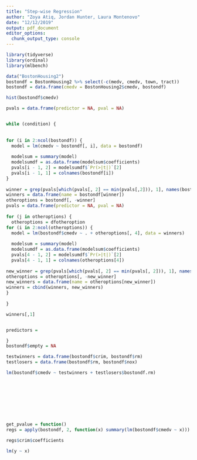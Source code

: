 ```yaml
---
title: "Step-wise Regression"
author: "Zoya Atiq, Jordan Hunter, Laura Montenovo"
date: "12/12/2019"
output: pdf_document
editor_options: 
  chunk_output_type: console
---
```

```r
library(tidyverse)
library(ordinal)
library(mlbench)
```

```r
data("BostonHousing2")
bostondf = BostonHousing2 %>% select(-c(medv, cmedv, town, tract))
bostondf = data.frame(cmedv = BostonHousing2$cmedv, bostondf)
```

```r
hist(bostondf$cmedv)
```

```r

pvals = data.frame(predictor = NA, pval = NA)


while (condition) {
  
  
for (i in 2:ncol(bostondf)) {
  model = lm(cmedv ~ bostondf[, i], data = bostondf)
  
  modelsum = summary(model)
  modelsumdf = as.data.frame(modelsum$coefficients)
  pvals[i - 1, 2] = modelsumdf$`Pr(>|t|)`[2]
  pvals[i - 1, 1] = colnames(bostondf[i])
}
  
winner = grep(pvals[which(pvals[, 2] == min(pvals[,2])), 1], names(bostondf))
winners = data.frame(name = bostondf[winner])
otheroptions = bostondf[, -winner]
pvals = data.frame(predictor = NA, pval = NA)
  
for (j in otheroptions) {
  otheroptions = dfotheroption
for (i in 2:ncol(otheroptions)) {
  model = lm(bostondf$cmedv ~ . + otheroptions[, 4], data = winners)
  
  modelsum = summary(model)
  modelsumdf = as.data.frame(modelsum$coefficients)
  pvals[4 - 1, 2] = modelsumdf$`Pr(>|t|)`[2]
  pvals[4 - 1, 1] = colnames(otheroptions[4])
 
new_winner = grep(pvals[which(pvals[, 2] == min(pvals[, 2])), 1], names(otheroptions))
otheroptions = otheroptions[, -new_winner]
new_winners = data.frame(name = otheroptions[new_winner])
winners = cbind(winners, new_winners)
}
  
}

winners[,1]


predictors = 

}
bostondf$empty = NA

testwinners = data.frame(bostondf$crim, bostondf$rm)
testlosers = data.frame(bostondf$rm, bostondf$nox)

lm(bostondf$cmedv ~ testwinners + testlosers$bostondf.rm)









get_pvalue = function()
regs = apply(bostondf, 2, function(x) summary(lm(bostondf$cmedv ~ x)))

regs$crim$coefficients

lm(y ~ x)
```

